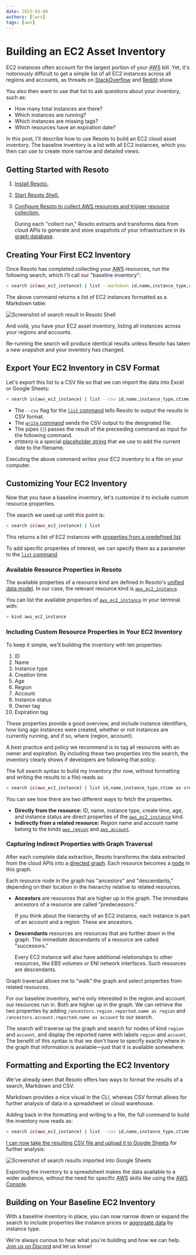 ```yaml
---
date: 2023-03-08
authors: [lars]
tags: [aws]
---
```


# Building an EC2 Asset Inventory

EC2 instances often account for the largest portion of your <abbr title="Amazon Web Services">AWS</abbr> bill. Yet, it's notoriously difficult to get a simple list of all EC2 instances across all regions and accounts, as threads on [StackOverflow](https://stackoverflow.com/questions/42086712/how-to-see-all-running-amazon-ec2-instances-across-all-regions) and [Reddit](https://www.reddit.com/r/aws/comments/s83381/list_ec2_instances_from_all_accounts_in_all) show.

You also then want to use that list to ask questions about your inventory, such as:

- How many total instances are there?
- Which instances are running?
- Which instances are missing tags?
- Which resources have an expiration date?

In this post, I'll describe how to use Resoto to build an EC2 cloud asset inventory. The baseline inventory is a list with all EC2 instances, which you then can use to create more narrow and detailed views.

<!--truncate-->

## Getting Started with Resoto

1. [Install Resoto.](/docs/getting-started/install-resoto)

2. [Start Resoto Shell.](/docs/getting-started/launch-resoto#launching-resoto-shell)

3. [Configure Resoto to collect <abbr title="Amazon Web Services">AWS</abbr> resources and trigger resource collection.](/docs/how-to-guides/data-sources/collect-aws-resource-data)

   During each "collect run," Resoto extracts and transforms data from cloud APIs to generate and store snapshots of your infrastructure in its [graph database](/docs/concepts/asset-inventory-graph).

## Creating Your First EC2 Inventory

Once Resoto has completed collecting your <abbr title="Amazon Web Services">AWS</abbr> resources, run the following search, which I'll call our "baseline inventory":

```bash
> search is(aws_ec2_instance) | list --markdown id,name,instance_type,ctime as create_time, age,/ancestors.region.reported.name as region,/ancestors.account.reported.name as account,instance_status,tags.owner,tags.expiration
```

The above command returns a list of EC2 instances formatted as a Markdown table:

![Screenshot of search result in Resoto Shell](./img/resoto-shell.png)

And voilà, you have your EC2 asset inventory, listing all instances across your regions and accounts.

Re-running the search will produce identical results unless Resoto has taken a new snapshot and your inventory has changed.

## Export Your EC2 Inventory in CSV Format

Let's export this list to a CSV file so that we can import the data into Excel or Google Sheets:

```bash
> search is(aws_ec2_instance) | list --csv id,name,instance_type,ctime as create_time, age,/ancestors.region.reported.name as region,/ancestors.account.reported.name as account,instance_status,tags.owner,tags.expiration | write ec2_inventory-@TODAY@.csv
```

- The `--csv` flag for the [`list` command](/docs/reference/cli/format-commands/list) tells Resoto to output the results in CSV format.
- The [`write` command](/docs/reference/cli/miscellaneous-commands/write) sends the CSV output to the designated file.
- The pipes (`|`) passes the result of the preceeding command as input for the following command.
- `@TODAY@` is a special [placeholder string](/docs/reference/cli#placeholder-strings) that we use to add the current date to the filename.

Executing the above command writes your EC2 inventory to a file on your computer.

## Customizing Your EC2 Inventory

Now that you have a baseline inventory, let's customize it to include custom resource properties.

The search we used up until this point is:

```bash
> search is(aws_ec2_instance) | list
```

This returns a list of EC2 instances with [properties from a predefined list](/docs/reference/cli/format-commands/list#options).

To add specific properties of interest, we can specify them as a parameter to the [`list` command](/docs/reference/cli/format-commands/list).

### Available Resource Properties in Resoto

The available properties of a resource kind are defined in Resoto's [unified data model](/docs/reference/unified-data-model). In our case, the relevant resource kind is [`aws_ec2_instance`](/docs/reference/unified-data-model/aws#aws_ec2_instance).

You can list the available properties of [`aws_ec2_instance`](/docs/reference/unified-data-model/aws#aws_ec2_instance) in your terminal with:

```bash
> kind aws_ec2_instance
```

### Including Custom Resource Properties in Your EC2 Inventory

To keep it simple, we'll building the inventory with ten properties:

1. ID
2. Name
3. Instance type
4. Creation time
5. Age
6. Region
7. Account
8. Instance status
9. Owner tag
10. Expiration tag

These properties provide a good overview, and include instance identifiers, how long ago instances were created, whether or not instances are currently running, and if so, where (region, account).

A best practice and policy we recommend is to tag all resources with an owner and expiration. By including these two properties into the search, the inventory clearly shows if developers are following that policy.

The full search syntax to build my inventory (for now, without formatting and writing the results to a file) reads as:

```bash
> search is(aws_ec2_instance) | list id,name,instance_type,ctime as create_time, age,/ancestors.region.reported.name as region,/ancestors.account.reported.name as account,instance_status,tags.owner,tags.expiration
```

You can see how there are two different ways to fetch the properties.

- **Directly from the resource:** ID, name, instance type, create time, age, and instance status are direct properties of the [`aws_ec2_instance`](/docs/reference/unified-data-model/aws#aws_ec2_instance) kind.
- **Indirectly from a related resource:** Region name and account name belong to the kinds [`aws_region`](/docs/reference/unified-data-model/aws#aws_region) and [`aws_account`](/docs/reference/unified-data-model/aws#aws_account).

### Capturing Indirect Properties with Graph Traversal

After each complete data extraction, Resoto transforms the data extracted from the cloud APIs into a [directed graph](/docs/concepts/asset-inventory-graph). Each resource becomes a [node](/docs/concepts/asset-inventory-graph#nodes) in this graph.

Each resource node in the graph has "ancestors" and "descendants," depending on their location in the hierarchy relative to related resources.

- **Ancestors** are resources that are higher up in the graph. The immediate ancestors of a resource are called "predecessors."

  If you think about the hierarchy of an EC2 instance, each instance is part of an account and a region. These are ancestors.

- **Descendants** resources are resources that are further down in the graph. The immediate descendants of a resource are called "successors."

  Every EC2 instance will also have additional relationships to other resources, like EBS volumes or ENI network interfaces. Such resources are descendants.

Graph traversal allows me to "walk" the graph and select properties from related resources.

For our baseline inventory, we're only interested in the region and account our resources run in. Both are higher up in the graph. We can retrieve the two properties by adding `/ancestors.region.reported.name as region` and `/ancestors.account.reported.name as account` to our search.

The search will traverse up the graph and search for nodes of kind `region` and `account`, and display the reported name with labels `region` and `account`. The benefit of this syntax is that we don't have to specify exactly where in the graph that information is available—just that it is available somewhere.

## Formatting and Exporting the EC2 Inventory

We've already seen that Resoto offers two ways to format the results of a search, Markdown and CSV.

Markdown provides a nice visual in the CLI, whereas CSV format allows for further analysis of data in a spreadsheet or cloud warehouse.

Adding back in the formatting and writing to a file, the full command to build the inventory now reads as:

```bash
> search is(aws_ec2_instance) | list --csv id,name,instance_type,ctime as create_time, age,/ancestors.region.reported.name as region,/ancestors.account.reported.name as account,instance_status,tags.owner,tags.expiration | write ec2_inventory-@TODAY@.csv
```

[I can now take the resulting CSV file and upload it to Google Sheets](/docs/how-to-guides/data-export/export-data-to-google-sheets) for further analysis:

![Screenshot of search results imported into Google Sheets](./img/google-sheets.png)

Exporting the inventory to a spreadsheet makes the data available to a wider audience, without the need for specific <abbr title="Amazon Web Services">AWS</abbr> skills like using the [AWS Console](https://aws.amazon.com/console).

## Building on Your Baseline EC2 Inventory

With a baseline inventory in place, you can now narrow down or expand the search to include properties like instance prices or [aggregate data](/docs/reference/search/aggregation) by instance type.

We're always curious to hear what you're building and how we can help. [Join us on Discord](https://discord.gg/someengineering) and let us know!
